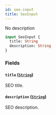 ```yaml
---
id: seo-input
title: SeoInput
---
```



No description

```graphql
input SeoInput {
  title: String
  description: String
}
```


### Fields

#### `title` ([`String`](../../../developer/api-reference/scalars/string))

SEO title.


#### `description` ([`String`](../../../developer/api-reference/scalars/string))

SEO description.




